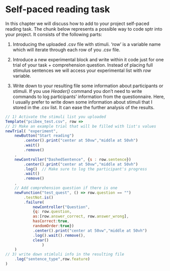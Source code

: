 # Self-paced reading task

In this chapter we will discuss how to add to your project self-paced reading task. The chunk below represents a possible way to code sptr into your project. It consists of the following parts:

1.  Introducing the uploaded .csv file with stimuli. 'row' is a variable name which will iterate through each row of you .csv file.

2.  Introduce a new experimental block and write within it code just for one trial of your task + comprehension question. Instead of placing full stimulus sentences we will access your experimental list with *row* variable.

3.  Write down to your resulting file some information about participants or stimuli. If you use *Header()* command you don't need to write commands to log participants' information from the questionnaire. Here, I usually prefer to write down some information about stimuli that I stored in the .csv list. It can ease the further analysis of the results.

``` javascript
// 1) Activate the stimuli list you uploaded
Template("pcibex_test.csv", row =>
// 2) Make an example trial that will be filled with list's values
newTrial( "experiment",
    newButton("Start reading")
        .center().print("center at 50vw","middle at 50vh")
        .wait()
        .remove()
    ,
    newController("DashedSentence", {s : row.sentence}) 
        .center().print("center at 50vw","middle at 50vh")
        .log()  // Make sure to log the participant's progress
        .wait()
        .remove()
    ,
    // Add comprehension question if there is one     
    newFunction("test_quest", () => row.question == "")
        .testNot.is() 
        .failure(
            newController("Question",
            {q: row.question,
            as:[row.answer_correct, row.answer_wrong],
            hasCorrect:true, 
            randomOrder:true}) 
            .center().print("center at 50vw","middle at 50vh")
            .log().wait().remove(),
            clear()  
                )
    )
// 3) write down stimluli info in the resulting file
    .log("sentence_type",row.feature) 
)
```

